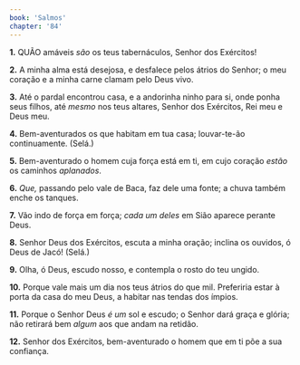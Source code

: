 ```yaml
---
book: 'Salmos'
chapter: '84'
---
```


**1.** QUÃO amáveis *são* os teus tabernáculos, Senhor dos Exércitos!

**2.** A minha alma está desejosa, e desfalece pelos átrios do Senhor; o meu coração e a minha carne clamam pelo Deus vivo.

**3.** Até o pardal encontrou casa, e a andorinha ninho para si, onde ponha seus filhos, até *mesmo* nos teus altares, Senhor dos Exércitos, Rei meu e Deus meu.

**4.** Bem-aventurados os que habitam em tua casa; louvar-te-ão continuamente. (Selá.)

**5.** Bem-aventurado o homem cuja força está em ti, em cujo coração *estão* os caminhos *aplanados*.

**6.** *Que,* passando pelo vale de Baca, faz dele uma fonte; a chuva também enche os tanques.

**7.** Vão indo de força em força; *cada um deles* em Sião aparece perante Deus.

**8.** Senhor Deus dos Exércitos, escuta a minha oração; inclina os ouvidos, ó Deus de Jacó! (Selá.)

**9.** Olha, ó Deus, escudo nosso, e contempla o rosto do teu ungido.

**10.** Porque vale mais um dia nos teus átrios do que mil. Preferiria estar à porta da casa do meu Deus, a habitar nas tendas dos ímpios.

**11.** Porque o Senhor Deus *é um* sol e escudo; o Senhor dará graça e glória; não retirará bem *algum* aos que andam na retidão.

**12.** Senhor dos Exércitos, bem-aventurado o homem que em ti põe a sua confiança.